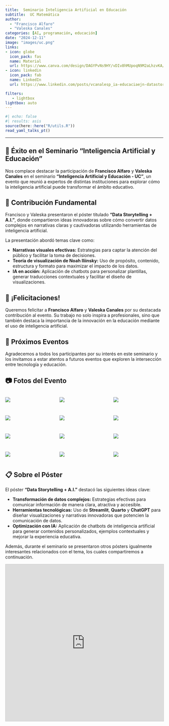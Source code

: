```yaml
---
title:  Seminario Inteligencia Artificial en Educación
subtitle:  UC Matemática
author: 
  - "Francisco Alfaro"
  - "Valeska Canales"
categories: [AI, programación, educación]
date: "2024-12-11"
image: "images/uc.png"
links:
- icon: globe
  icon_pack: fas
  name: Material
  url: https://www.canva.com/design/DAGYPvNs9HY/vDIv8hMUpoqN9M2aLhzvKA/view?utm_content=DAGYPvNs9HY&utm_campaign=designshare&utm_medium=link2&utm_source=uniquelinks&utlId=he1bb6cde0a
- icon: linkedin
  icon_pack: fab
  name: LinkedIn
  url: https://www.linkedin.com/posts/vcanalesp_ia-educaciaejn-datastorytelling-activity-7274566976277024769-B9DU?utm_source=share&utm_medium=member_desktop

filters:
   - lightbox
lightbox: auto
---
```


```r
#| echo: false
#| results: asis
source(here::here("R/utils.R"))
read_yaml_talks_pt()
```

------------------------------------------------------------------------

## 🎉 Éxito en el Seminario "Inteligencia Artificial y Educación"

Nos complace destacar la participación de **Francisco Alfaro** y **Valeska Canales** en el seminario **"Inteligencia Artificial y Educación - UC"**, un evento que reunió a expertos de distintas instituciones para explorar cómo la inteligencia artificial puede transformar el ámbito educativo.

## 🌟 Contribución Fundamental

Francisco y Valeska presentaron el póster titulado **"Data Storytelling + A.I."**, donde compartieron ideas innovadoras sobre cómo convertir datos complejos en narrativas claras y cautivadoras utilizando herramientas de inteligencia artificial.

La presentación abordó temas clave como:

-   **Narrativas visuales efectivas:** Estrategias para captar la atención del público y facilitar la toma de decisiones.\
-   **Teoría de visualización de Noah Iliinsky:** Uso de propósito, contenido, estructura y formato para maximizar el impacto de los datos.\
-   **IA en acción:** Aplicación de chatbots para personalizar plantillas, generar traducciones contextuales y facilitar el diseño de visualizaciones.

## 👏 ¡Felicitaciones!

Queremos felicitar a **Francisco Alfaro** y **Valeska Canales** por su destacada contribución al evento. Su trabajo no solo inspira a profesionales, sino que también destaca la importancia de la innovación en la educación mediante el uso de inteligencia artificial.

## 📅 Próximos Eventos

Agradecemos a todos los participantes por su interés en este seminario y los invitamos a estar atentos a futuros eventos que exploren la intersección entre tecnología y educación.

## 📷 Fotos del Evento

::: {style="display: grid; grid-template-columns: repeat(3, 1fr); grid-gap: 1em;"}
![](images/img_01.jpeg){group="my-gallery"}

![](images/img_08.jpeg){group="my-gallery"}

![](images/img_09.jpeg){group="my-gallery"}

![](images/img_02.jpeg){group="my-gallery"}

![](images/img_03.jpeg){group="my-gallery"}

![](images/img_04.jpeg){group="my-gallery"}

![](images/img_05.jpeg){group="my-gallery"}

![](images/img_06.jpeg){group="my-gallery"}

![](images/img_07.jpeg){group="my-gallery"}

![](images/img_10.jpeg){group="my-gallery"}

![](images/img_11.jpeg){group="my-gallery"}

![](images/img_12.jpeg){group="my-gallery"}
:::

## 📋 Sobre el Póster

El póster **"Data Storytelling + A.I."** destacó las siguientes ideas clave:

-   **Transformación de datos complejos:** Estrategias efectivas para comunicar información de manera clara, atractiva y accesible.\
-   **Herramientas tecnológicas:** Uso de **Streamlit**, **Quarto** y **ChatGPT** para diseñar visualizaciones y narrativas innovadoras que potencien la comunicación de datos.\
-   **Optimización con IA:** Aplicación de chatbots de inteligencia artificial para generar contenidos personalizados, ejemplos contextuales y mejorar la experiencia educativa.

Además, durante el seminario se presentaron otros pósters igualmente interesantes relacionados con el tema, los cuales compartiremos a continuación.

<iframe src="https://www.slideshare.net/slideshow/embed_code/key/EW3hyitoG1fFqW?hostedIn=slideshare&amp;page=upload" width="700" height="500" frameborder="0" marginwidth="0" marginheight="0" scrolling="no" style="border:1px solid #CCC; border-width:1px; margin-bottom:5px; max-width: 100%;" allowfullscreen>

</iframe>
